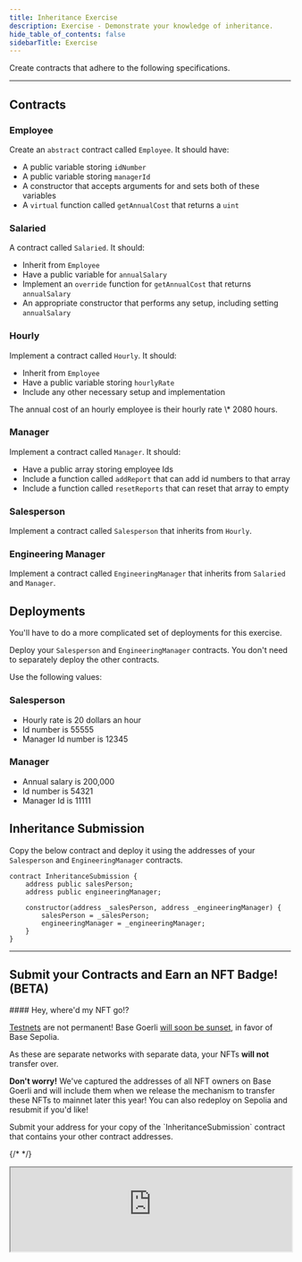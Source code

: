 ```yaml
---
title: Inheritance Exercise
description: Exercise - Demonstrate your knowledge of inheritance.
hide_table_of_contents: false
sidebarTitle: Exercise
---
```


Create contracts that adhere to the following specifications.

---

## Contracts

### Employee

Create an `abstract` contract called `Employee`. It should have:

- A public variable storing `idNumber`
- A public variable storing `managerId`
- A constructor that accepts arguments for and sets both of these variables
- A `virtual` function called `getAnnualCost` that returns a `uint`

### Salaried

A contract called `Salaried`. It should:

- Inherit from `Employee`
- Have a public variable for `annualSalary`
- Implement an `override` function for `getAnnualCost` that returns `annualSalary`
- An appropriate constructor that performs any setup, including setting `annualSalary`

### Hourly

Implement a contract called `Hourly`. It should:

- Inherit from `Employee`
- Have a public variable storing `hourlyRate`
- Include any other necessary setup and implementation

<Tip>
The annual cost of an hourly employee is their hourly rate \* 2080 hours.
</Tip>


### Manager

Implement a contract called `Manager`. It should:

- Have a public array storing employee Ids
- Include a function called `addReport` that can add id numbers to that array
- Include a function called `resetReports` that can reset that array to empty

### Salesperson

Implement a contract called `Salesperson` that inherits from `Hourly`.

### Engineering Manager

Implement a contract called `EngineeringManager` that inherits from `Salaried` and `Manager`.

## Deployments

You'll have to do a more complicated set of deployments for this exercise.

Deploy your `Salesperson` and `EngineeringManager` contracts. You don't need to separately deploy the other contracts.

Use the following values:

### Salesperson

- Hourly rate is 20 dollars an hour
- Id number is 55555
- Manager Id number is 12345

### Manager

- Annual salary is 200,000
- Id number is 54321
- Manager Id is 11111

## Inheritance Submission

Copy the below contract and deploy it using the addresses of your `Salesperson` and `EngineeringManager` contracts.

```solidity
contract InheritanceSubmission {
    address public salesPerson;
    address public engineeringManager;

    constructor(address _salesPerson, address _engineeringManager) {
        salesPerson = _salesPerson;
        engineeringManager = _engineeringManager;
    }
}
```

---

## Submit your Contracts and Earn an NFT Badge! (BETA)

<Note>
#### Hey, where'd my NFT go!?

[Testnets](/learn/deployment-to-testnet/test-networks) are not permanent! Base Goerli [will soon be sunset](https://base.mirror.xyz/kkz1-KFdUwl0n23PdyBRtnFewvO48_m-fZNzPMJehM4), in favor of Base Sepolia.

As these are separate networks with separate data, your NFTs **will not** transfer over.

**Don't worry!** We've captured the addresses of all NFT owners on Base Goerli and will include them when we release the mechanism to transfer these NFTs to mainnet later this year! You can also redeploy on Sepolia and resubmit if you'd like!
</Note>


<Warning>
Submit your address for your copy of the `InheritanceSubmission` contract that contains your other contract addresses.
</Warning>


{/* <CafeUnitTest nftNum={8}/> */}

<iframe
  src="https://684b5e62b1ff46bc5bf83966-aijszlfakk.chromatic.com/iframe.html?args=&id=components-cafeunittest--eight&viewMode=story&dark=true&hero=true"
  width="100%"
  height="auto"
/>
